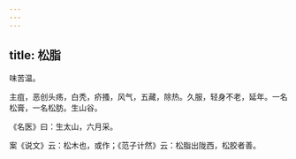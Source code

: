 ```yaml
---
---
---
```

title: 松脂
---



味苦温。

主疽，恶创头疡，白秃，疥搔，风气，五藏，除热。久服，轻身不老，延年。一名松膏，一名松肪。生山谷。

《名医》曰：生太山，六月采。

案《说文》云：松木也，或作；《范子计然》云：松脂出陇西，松胶者善。